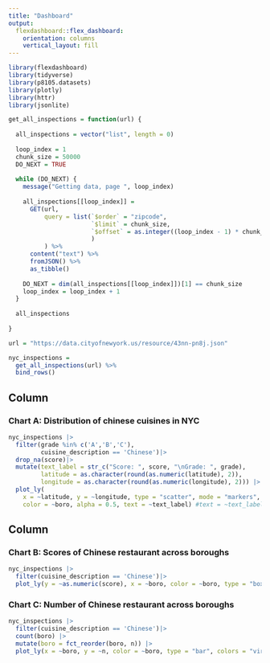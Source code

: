 ```yaml
---
title: "Dashboard"
output: 
  flexdashboard::flex_dashboard:
    orientation: columns
    vertical_layout: fill
---
```


```r
library(flexdashboard)
library(tidyverse)
library(p8105.datasets)
library(plotly)
library(httr)
library(jsonlite)
```

```r
get_all_inspections = function(url) {
  
  all_inspections = vector("list", length = 0)
  
  loop_index = 1
  chunk_size = 50000
  DO_NEXT = TRUE
  
  while (DO_NEXT) {
    message("Getting data, page ", loop_index)
    
    all_inspections[[loop_index]] = 
      GET(url,
          query = list(`$order` = "zipcode",
                       `$limit` = chunk_size,
                       `$offset` = as.integer((loop_index - 1) * chunk_size)
                       )
          ) %>%
      content("text") %>%
      fromJSON() %>%
      as_tibble()
    
    DO_NEXT = dim(all_inspections[[loop_index]])[1] == chunk_size
    loop_index = loop_index + 1
  }
  
  all_inspections
  
}

url = "https://data.cityofnewyork.us/resource/43nn-pn8j.json"

nyc_inspections = 
  get_all_inspections(url) %>%
  bind_rows()
```
Column {data-width=650}
-----------------------------------------------------------------------

### Chart A: Distribution of chinese cuisines in NYC

```r
nyc_inspections |>
  filter(grade %in% c('A','B','C'),
         cuisine_description == 'Chinese')|>
  drop_na(score)|>
  mutate(text_label = str_c("Score: ", score, "\nGrade: ", grade),
         latitude = as.character(round(as.numeric(latitude), 2)),
         longitude = as.character(round(as.numeric(longitude), 2))) |> 
  plot_ly(
    x = ~latitude, y = ~longitude, type = "scatter", mode = "markers",
    color = ~boro, alpha = 0.5, text = ~text_label) #text = ~text_label, alpha = 0.5
```

Column {data-width=350}
-----------------------------------------------------------------------

### Chart B: Scores of Chinese restaurant across boroughs

```r
nyc_inspections |> 
  filter(cuisine_description == 'Chinese')|>
  plot_ly(y = ~as.numeric(score), x = ~boro, color = ~boro, type = "box", colors = "viridis")
```

### Chart C: Number of Chinese restaurant across boroughs

```r
nyc_inspections |> 
  filter(cuisine_description == 'Chinese')|>
  count(boro) |> 
  mutate(boro = fct_reorder(boro, n)) |> 
  plot_ly(x = ~boro, y = ~n, color = ~boro, type = "bar", colors = "viridis")
```